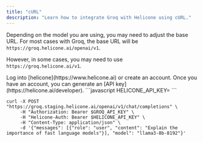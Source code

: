 ```yaml
---
title: "cURL"
description: "Learn how to integrate Groq with Helicone using cURL."
---
```


<Note>

Depending on the model you are using, you may need to adjust the base URL.
For most cases with Groq, the base URL will be `https://groq.helicone.ai/openai/v1`.

However, in some cases, you may need to use `https://groq.helicone.ai/v1`.

</Note>

<Steps>
  <Step title="Create an account + Generate an API Key">
    Log into [helicone](https://www.helicone.ai) or create an account. Once you have an account, you
    can generate an [API key](https://helicone.ai/developer).
  </Step>
  <Step title="Set HELICONE_API_KEY as an environment variable">
```javascript
HELICONE_API_KEY=<your API key>
```
  </Step>
  <Step title="Modify the base path and add a Helicone-Auth header">
<CodeGroup>

```cURL CLI example
curl -X POST "https://groq.staging.helicone.ai/openai/v1/chat/completions" \
     -H "Authorization: Bearer $GROQ_API_KEY" \
     -H "Helicone-Auth: Bearer $HELICONE_API_KEY" \
     -H "Content-Type: application/json" \
     -d '{"messages": [{"role": "user", "content": "Explain the importance of fast language models"}], "model": "llama3-8b-8192"}'
```

</CodeGroup>

  </Step>
</Steps>
